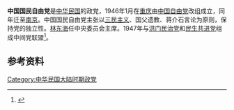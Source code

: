 '''中国国民自由党'''是[[中华民国|中华民国]]的政党，1946年1月在[[重庆|重庆]]由[[中国自由党|中国自由党]]改组成立，同年迁至[[南京|南京]]。中国国民自由党主张以[[三民主义|三民主义]]、国父遗教、蒋介石言论为原则，保持党的独立性。[[林东海|林东海]]任中央委员会主席。1947年与[[洪门民治党|洪门民治党]]和[[民生共进党|民生共进党]]组成中间党联盟<ref>{{Cite book|edition=第1版|title=南京政党志|url=https://www.worldcat.org/oclc/49744360|publisher=河海大学出版社|date=1997|location=南京|isbn=7-5630-0962-0|oclc=49744360|author=南京市地方志编纂委员会.}}</ref>。

==参考资料==
{{reflist}}
[[Category:中华民国大陆时期政党|Category:中华民国大陆时期政党]]